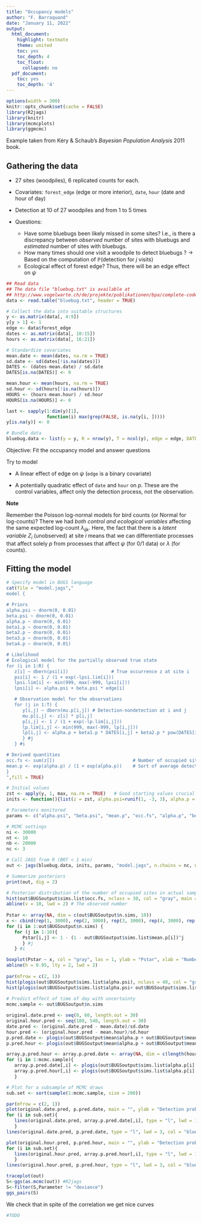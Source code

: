 ```yaml
---
title: "Occupancy models"
author: "F. Barraquand"
date: "January 11, 2022"
output:
  html_document:
    highlight: textmate
    theme: united
    toc: yes
    toc_depth: 4
    toc_float:
      collapsed: no
  pdf_document:
    toc: yes
    toc_depth: '4'
---
```

  
```r
options(width = 300)
knitr::opts_chunk$set(cache = FALSE) 
library(R2jags)
library(knitr)
library(mcmcplots)
library(ggmcmc)

```

Example taken from Kéry \& Schaub's *Bayesian Population Analysis* 2011 book. 

## Gathering the data

* 27 sites (woodpiles), 6 replicated counts for each. 

* Covariates: `forest_edge` (edge or more interior), `date`, `hour` (date and hour of day)

* Detection at 10 of 27 woodpiles and from 1 to 5 times

* Questions:

    - Have some bluebugs been likely missed in some sites? I.e., is there a discrepancy between *observed* number of sites with bluebugs and *estimated* number of sites with bluebugs. 
    - How many times should one visit a woodpile to detect bluebugs ? $\rightarrow$ Based on the computation of $\mathbb{P}$(detection for $j$ visits)
    - Ecological effect of forest edge? Thus, there will be an edge effect on $\psi$

```r
## Read data
## The data file "bluebug.txt" is available at
## http://www.vogelwarte.ch/de/projekte/publikationen/bpa/complete-code-and-data-files-of-the-book.html
data <- read.table("bluebug.txt", header = TRUE)

# Collect the data into suitable structures
y <- as.matrix(data[, 4:9])
y[y > 1] <- 1
edge <- data$forest_edge
dates <- as.matrix(data[, 10:15])
hours <- as.matrix(data[, 16:21])

# Standardize covariates
mean.date <- mean(dates, na.rm = TRUE)
sd.date <- sd(dates[!is.na(dates)])
DATES <- (dates-mean.date) / sd.date
DATES[is.na(DATES)] <- 0

mean.hour <- mean(hours, na.rm = TRUE)
sd.hour <- sd(hours[!is.na(hours)])
HOURS <- (hours-mean.hour) / sd.hour
HOURS[is.na(HOURS)] <- 0

last <- sapply(1:dim(y)[1],
               function(i) max(grep(FALSE, is.na(y[i, ]))))
y[is.na(y)] <- 0

# Bundle data
bluebug.data <- list(y = y, R = nrow(y), T = ncol(y), edge = edge, DATES = DATES, HOURS = HOURS)

```

Objective: Fit the occupancy model and answer questions

Try to model 

* A linear effect of edge on $\psi$ (``edge`` is a binary covariate)

* A potentially quadratic effect of ``date`` and ``hour`` on $p$. These are the control variables, affect only the detection process, not the observation. 

**Note**

Remember the Poisson log-normal models for bird counts (or Normal for log-counts)? There we had *both control and ecological variables* affecting the same expected log-count $\lambda_{ijk}$. Here, the fact that there is a *latent variable* $Z_i$ (unobserved) at site $i$ means that we can differentiate processes that affect solely $p$ from processes that affect $\psi$ (for 0/1 data) or $\lambda$ (for counts). 

## Fitting the model

```r

# Specify model in BUGS language
cat(file = "model.jags","
model {

# Priors
alpha.psi ~ dnorm(0, 0.01)
beta.psi ~ dnorm(0, 0.01)
alpha.p ~ dnorm(0, 0.01)
beta1.p ~ dnorm(0, 0.01)
beta2.p ~ dnorm(0, 0.01)
beta3.p ~ dnorm(0, 0.01)
beta4.p ~ dnorm(0, 0.01)

# Likelihood
# Ecological model for the partially observed true state
for (i in 1:R) {
   z[i] ~ dbern(psi[i])                # True occurrence z at site i
   psi[i] <- 1 / (1 + exp(-lpsi.lim[i]))
   lpsi.lim[i] <- min(999, max(-999, lpsi[i]))
   lpsi[i] <- alpha.psi + beta.psi * edge[i]

   # Observation model for the observations
   for (j in 1:T) {
      y[i,j] ~ dbern(mu.p[i,j])	# Detection-nondetection at i and j
      mu.p[i,j] <- z[i] * p[i,j]
      p[i,j] <- 1 / (1 + exp(-lp.lim[i,j]))
      lp.lim[i,j] <- min(999, max(-999, lp[i,j]))
      lp[i,j] <- alpha.p + beta1.p * DATES[i,j] + beta2.p * pow(DATES[i,j], 2) + beta3.p * HOURS[i,j] + beta4.p * pow(HOURS[i,j], 2)
      } #j
   } #i

# Derived quantities
occ.fs <- sum(z[])                             # Number of occupied sites
mean.p <- exp(alpha.p) / (1 + exp(alpha.p))    # Sort of average detection
}
",fill = TRUE)

# Initial values
zst <- apply(y, 1, max, na.rm = TRUE)	# Good starting values crucial
inits <- function(){list(z = zst, alpha.psi=runif(1, -3, 3), alpha.p = runif(1, -3, 3))}

# Parameters monitored
params <- c("alpha.psi", "beta.psi", "mean.p", "occ.fs", "alpha.p", "beta1.p", "beta2.p", "beta3.p", "beta4.p")

# MCMC settings
ni <- 30000
nt <- 10
nb <- 20000
nc <- 3

# Call JAGS from R (BRT < 1 min)
out <- jags(bluebug.data, inits, params, "model.jags", n.chains = nc, n.thin = nt, n.iter = ni, n.burnin = nb, working.directory = getwd())

# Summarize posteriors
print(out, dig = 2)

# Posterior distribution of the number of occupied sites in actual sample
hist(out$BUGSoutput$sims.list$occ.fs, nclass = 30, col = "gray", main = "", xlab = "Number of occupied woodpiles (occ.fs)", xlim = c(9, 27))
abline(v = 10, lwd = 2) # The observed number
 
Pstar <- array(NA, dim = c(out$BUGSoutput$n.sims, 10))
x <- cbind(rep(1, 3000), rep(2, 3000), rep(3, 3000), rep(4, 3000), rep(5, 3000), rep(6, 3000), rep(7, 3000), rep(8, 3000), rep(9, 3000), rep(10, 3000)) 
for (i in 1:out$BUGSoutput$n.sims) {
   for (j in 1:10){
      Pstar[i,j] <- 1 - (1 - out$BUGSoutput$sims.list$mean.p[i])^j
      } #j
   } #i

boxplot(Pstar ~ x, col = "gray", las = 1, ylab = "Pstar", xlab = "Number of surveys", outline = FALSE)
abline(h = 0.95, lty = 2, lwd = 2)
 
par(mfrow = c(2, 1))
hist(plogis(out$BUGSoutput$sims.list$alpha.psi), nclass = 40, col = "gray", main = "Forest interior", xlab = "Occupancy probability", xlim = c(0, 1))
hist(plogis(out$BUGSoutput$sims.list$alpha.psi+ out$BUGSoutput$sims.list$beta.psi), nclass = 40, col = "gray", main = "Forest edge", xlab = "Occupancy probability", xlim = c(0, 1))
 
# Predict effect of time of day with uncertainty
mcmc.sample <- out$BUGSoutput$n.sims

original.date.pred <- seq(0, 60, length.out = 30)
original.hour.pred <- seq(180, 540, length.out = 30)
date.pred <- (original.date.pred - mean.date)/sd.date
hour.pred <- (original.hour.pred - mean.hour)/sd.hour
p.pred.date <- plogis(out$BUGSoutput$mean$alpha.p + out$BUGSoutput$mean$beta1.p * date.pred + out$BUGSoutput$mean$beta2.p * date.pred^2 )
p.pred.hour <- plogis(out$BUGSoutput$mean$alpha.p + out$BUGSoutput$mean$beta3.p * hour.pred + out$BUGSoutput$mean$beta4.p * hour.pred^2 )

array.p.pred.hour <- array.p.pred.date <- array(NA, dim = c(length(hour.pred), mcmc.sample))
for (i in 1:mcmc.sample){
   array.p.pred.date[,i] <- plogis(out$BUGSoutput$sims.list$alpha.p[i] + out$BUGSoutput$sims.list$beta1.p[i] * date.pred + out$BUGSoutput$sims.list$beta2.p[i] * date.pred^2)
   array.p.pred.hour[,i] <- plogis(out$BUGSoutput$sims.list$alpha.p[i] + out$BUGSoutput$sims.list$beta3.p[i] * hour.pred + out$BUGSoutput$sims.list$beta4.p[i] * hour.pred^2)
   }

# Plot for a subsample of MCMC draws
sub.set <- sort(sample(1:mcmc.sample, size = 200))

par(mfrow = c(2, 1))
plot(original.date.pred, p.pred.date, main = "", ylab = "Detection probability", xlab = "Date (1 = 1 July)", ylim = c(0, 1), type = "l", lwd = 3, frame.plot = FALSE)
for (i in sub.set){
   lines(original.date.pred, array.p.pred.date[,i], type = "l", lwd = 1, col = "gray")
   }
lines(original.date.pred, p.pred.date, type = "l", lwd = 3, col = "blue")

plot(original.hour.pred, p.pred.hour, main = "", ylab = "Detection probability", xlab = "Time of day (mins after noon)", ylim = c(0, 1), type = "l", lwd = 3, frame.plot = FALSE)
for (i in sub.set){
   lines(original.hour.pred, array.p.pred.hour[,i], type = "l", lwd = 1, col = "gray")
   }
lines(original.hour.pred, p.pred.hour, type = "l", lwd = 3, col = "blue")

```

```r
traceplot(out)
S<-ggs(as.mcmc(out)) #R2jags
S<-filter(S,Parameter != "deviance")
ggs_pairs(S)

```

We check that in spite of the correlation we get nice curves

```r
#TODO
```
